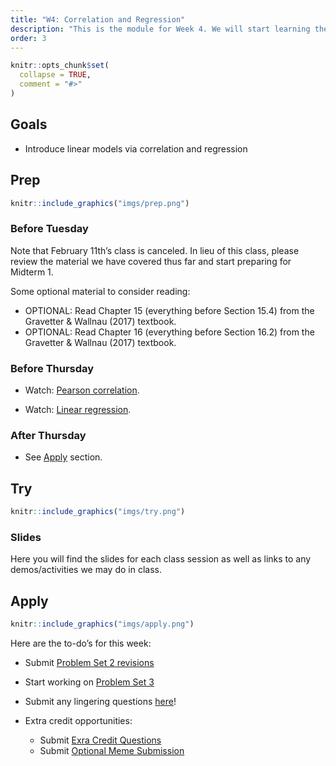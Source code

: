 ```yaml
---
title: "W4: Correlation and Regression"
description: "This is the module for Week 4. We will start learning the basics of how to model continuous relationships between variables."
order: 3
---
```


```r
knitr::opts_chunk$set(
  collapse = TRUE,
  comment = "#>"
)
```

## Goals

- Introduce linear models via correlation and regression

## Prep 

:::::{.card .border .border-2 .border-info}
:::: {.grid .g-0}
::: {.g-col-3}
:::: {.card-body}

```r
knitr::include_graphics("imgs/prep.png")
```

::::
:::

::: {.g-col-9}
:::: {.card-body}

### Before Tuesday

Note that February 11th's class is canceled. In lieu of this class, please review the material we have covered thus far and start preparing for Midterm 1.

Some optional material to consider reading:

- OPTIONAL: Read Chapter 15 (everything before Section 15.4) from the Gravetter & Wallnau (2017) textbook.
- OPTIONAL: Read Chapter 16 (everything before Section 16.2) from the Gravetter & Wallnau (2017) textbook.

### Before Thursday

- Watch: <span style="color:#508AB0"><a href="https://bowdoin.instructure.com/courses/6949/modules/items/436240" target="_blank">Pearson correlation</a></span>.

- Watch: <span style="color:#508AB0"><a href="" target="_blank">Linear regression</a></span>.

### After Thursday
  
- See [Apply](#apply) section.


::::
:::
::::
:::::

## Try {.mt-5}

:::::{.card .border .border-2 .border-info}
:::: {.grid .g-0}
::: {.g-col-3}
:::: {.card-body}

```r
knitr::include_graphics("imgs/try.png")
```

::::
:::

::: {.g-col-9}
:::: {.card-body}

### Slides

Here you will find the slides for each class session as well as links to any demos/activities we may do in class.

<!-- <a class="btn btn-outline-info" href="../../slides/W4_correlation_regression.pdf" role="button" target="_blank">W4: Slides 1</a> -->

<!-- <a class="btn btn-outline-info" href="../../slides/W4_correlations_2.pdf" role="button" target="_blank">W4: Slides 2</a> -->




::::
:::


::::
:::::

## Apply {.mt-5}

:::::{.card .border .border-2 .border-info}
:::: {.grid .g-0}
::: {.g-col-3}
:::: {.card-body}

```r
knitr::include_graphics("imgs/apply.png")
```

::::
:::

::: {.g-col-9}
:::: {.card-body}

Here are the to-do's for this week:

- Submit <span style="color:#508AB0"><a href="https://bowdoin.instructure.com/courses/6949/modules/items/430229" target="_blank">Problem Set 2 revisions </a></span>

- Start working on <span style="color:#508AB0"><a href="https://bowdoin.instructure.com/courses/6949/modules/items/430230" target="_blank">Problem Set 3 </a></span>

- Submit any lingering questions <a href="https://forms.gle/pv2XV6e1Jist7SUf7" target="_blank">here</a>! 

- Extra credit opportunities:
  - Submit <span style="color:#508AB0"><a href="" target="_blank">Exra Credit Questions</a></span>
  - Submit <span style="color:#508AB0"><a href="" target="_blank">Optional Meme Submission</a></span> 
::::
:::


::::
:::::
